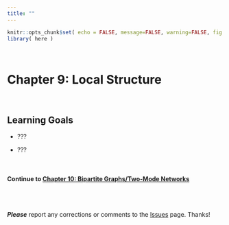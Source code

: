 ```yaml
---
title: ""
---
```


```r
knitr::opts_chunk$set( echo = FALSE, message=FALSE, warning=FALSE, fig.width = 10 )
library( here )
```

<br>

# Chapter 9: Local Structure

<br>

## Learning Goals

  * ???
  
  * ???
  
  
<br>

#### Continue to [Chapter 10: Bipartite Graphs/Two-Mode Networks]()

<br><br>

***Please*** report any corrections or comments to the [Issues](https://github.com/jacobtnyoung/sna-textbook/issues) page. Thanks!

<br><br>
